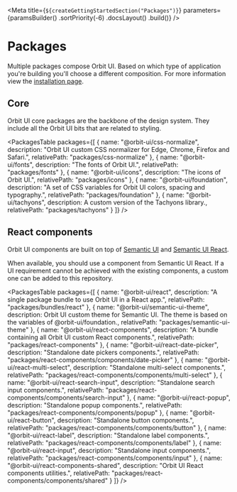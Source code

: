 
<Meta
    title={`${createGettingStartedSection("Packages")}`}
    parameters={paramsBuilder()
        .sortPriority(-6)
        .docsLayout(<IntroductionLayout sourcePath="/" />)
        .build()}
/>

# Packages

Multiple packages compose Orbit UI. Based on which type of application you're building you'll choose a different composition. For more information view the [installation page](?path=/docs/getting-started-installation--page).

## Core

Orbit UI core packages are the backbone of the design system. They include all the Orbit UI bits that are related to styling.

<PackagesTable
    packages={[
        { name: "@orbit-ui/css-normalize", description: "Orbit UI custom CSS normalizer for Edge, Chrome, Firefox and Safari.", relativePath: "packages/css-normalize" },
        { name: "@orbit-ui/fonts", description: "The fonts of Orbit UI.", relativePath: "packages/fonts" },
        { name: "@orbit-ui/icons", description: "The icons of Orbit UI.", relativePath: "packages/icons" },
        { name: "@orbit-ui/foundation", description: "A set of CSS variables for Orbit UI colors, spacing and typography.", relativePath: "packages/foundation" },
        { name: "@orbit-ui/tachyons", description: <Fragment>A custom version of the <ExternalLink href="https://github.com/tachyons-css/tachyons">Tachyons library</ExternalLink>.</Fragment>, relativePath: "packages/tachyons" }
    ]}
/>

## React components

Orbit UI components are built on top of [Semantic UI](https://semantic-ui.com/) and [Semantic UI React](https://react.semantic-ui.com/).

When available, you should use a component from Semantic UI React. If a UI requirement cannot be achieved with the existing components, a custom one can be added to this repository.

<PackagesTable
    packages={[
        { name: "@orbit-ui/react", description: "A single package bundle to use Orbit UI in a React app.", relativePath: "packages/bundles/react" },
        { name: "@orbit-ui/semantic-ui-theme", description: <Fragment>Orbit UI custom theme for <ExternalLink href="https://semantic-ui.com">Semantic UI</ExternalLink>. The theme is based on the variables of @orbit-ui/foundation.</Fragment>, relativePath: "packages/semantic-ui-theme" },
        { name: "@orbit-ui/react-components", description: "A bundle containing all Orbit UI custom React components.", relativePath: "packages/react-components" },
        { name: "@orbit-ui/react-date-picker", description: "Standalone date pickers components.", relativePath: "packages/react-components/components/date-picker" },
        { name: "@orbit-ui/react-multi-select", description: "Standalone multi-select components.", relativePath: "packages/react-components/components/multi-select" },
        { name: "@orbit-ui/react-search-input", description: "Standalone search input components.", relativePath: "packages/react-components/components/search-input" },
        { name: "@orbit-ui/react-popup", description: "Standalone popup components.", relativePath: "packages/react-components/components/popup" },
        { name: "@orbit-ui/react-button", description: "Standalone button components.", relativePath: "packages/react-components/components/button" },
        { name: "@orbit-ui/react-label", description: "Standalone label components.", relativePath: "packages/react-components/components/label" },
        { name: "@orbit-ui/react-input", description: "Standalone input components.", relativePath: "packages/react-components/components/input" },
        { name: "@orbit-ui/react-components-shared", description: "Orbit UI React components utilities.", relativePath: "packages/react-components/components/shared" }
    ]}
/>



